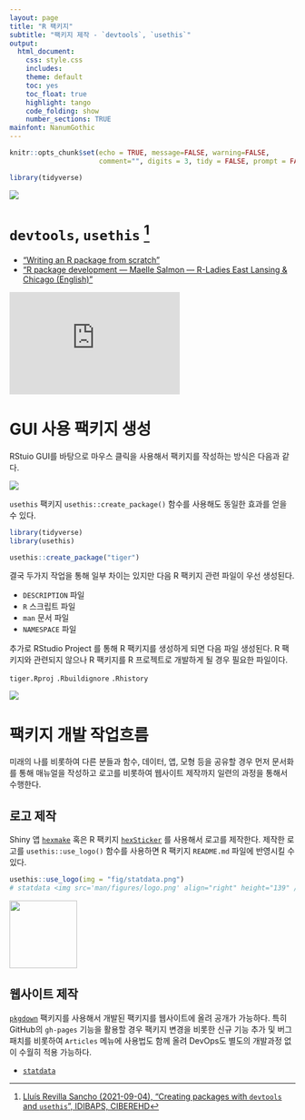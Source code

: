 ```yaml
---
layout: page
title: "R 팩키지"
subtitle: "팩키지 제작 - `devtools`, `usethis`"
output:
  html_document:
    css: style.css
    includes:
    theme: default
    toc: yes
    toc_float: true
    highlight: tango
    code_folding: show
    number_sections: TRUE
mainfont: NanumGothic
---
```


```r
knitr::opts_chunk$set(echo = TRUE, message=FALSE, warning=FALSE,
                      comment="", digits = 3, tidy = FALSE, prompt = FALSE, fig.align = 'center')

library(tidyverse)
```

![](fig/package-extension.png)

# `devtools`, `usethis` [^1] {#usethis-pkg}

[^1]: [Lluís Revilla Sancho (2021-09-04), "Creating packages with `devtools` and `usethis`", IDIBAPS, CIBEREHD](https://ghana.llrs.dev/#1)

-   ["Writing an R package from scratch"](https://r-mageddon.netlify.app/post/writing-an-r-package-from-scratch/)
-   ["R package development --- Maelle Salmon --- R-Ladies East Lansing & Chicago (English)"](https://www.youtube.com/watch?v=IlWMkz769B4)

<iframe width="300" height="180" src="https://www.youtube.com/embed/IlWMkz769B4?start=95" title="YouTube video player" frameborder="0" allow="accelerometer; autoplay; clipboard-write; encrypted-media; gyroscope; picture-in-picture" allowfullscreen>

</iframe>

# GUI 사용 팩키지 생성 {#pkg-creation}

RStuio GUI를 바탕으로 마우스 클릭을 사용해서 팩키지를 작성하는 방식은 다음과 같다.

![](fig/pkg_creation.jpg)

`usethis` 팩키지 `usethis::create_package()` 함수를 사용해도 동일한 효과를 얻을 수 있다.

```r
library(tidyverse)
library(usethis)

usethis::create_package("tiger")
```

결국 두가지 작업을 통해 일부 차이는 있지만 다음 R 팩키지 관련 파일이 우선 생성된다.

-   `DESCRIPTION` 파일
-   `R` 스크립트 파일
-   `man` 문서 파일
-   `NAMESPACE` 파일

추가로 RStudio Project 를 통해 R 팩키지를 생성하게 되면 다음 파일 생성된다. R 팩키지와 관련되지 않으나 R 팩키지를 R 프로젝트로 개발하게 될 경우 필요한 파일이다.

`tiger.Rproj` `.Rbuildignore` `.Rhistory`

![](fig/pkg-workflow.png)

# 팩키지 개발 작업흐름 {#pkg-workflow}

미래의 나를 비롯하여 다른 분들과 함수, 데이터, 앱, 모형 등을 공유할 경우 먼저 문서화를 통해 매뉴얼을 작성하고 로고를 비롯하여 웹사이트 제작까지 일련의 과정을 통해서 수행한다.

## 로고 제작 {#pkg-logo}

Shiny 앱 [`hexmake`](https://github.com/ColinFay/hexmake) 혹은 R 팩키지 [`hexSticker`](https://github.com/GuangchuangYu/hexSticker) 를 사용해서 로고를 제작한다. 제작한 로고를 `usethis::use_logo()` 함수를 사용하면 R 팩키지 `README.md` 파일에 반영시킬 수 있다.

```r
usethis::use_logo(img = "fig/statdata.png")
# statdata <img src='man/figures/logo.png' align="right" height="139" />
```

![](fig/statdata-logo.png){width="119"}

## 웹사이트 제작 {#pkg-website}

[`pkgdown`](https://pkgdown.r-lib.org/) 팩키지를 사용해서 개발된 팩키지를 웹사이트에 올려 공개가 가능하다. 특히 GitHub의 `gh-pages` 기능을 활용할 경우 팩키지 변경을 비롯한 신규 기능 추가 및 버그 패치를 비롯하여 `Articles` 메뉴에 사용법도 함께 올려 DevOps도 별도의 개발과정 없이 수월히 적용 가능하다.

-   [`statdata`](https://tidyverse-korea.github.io/statdata/)
